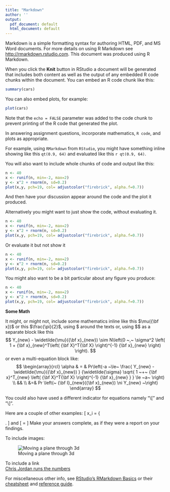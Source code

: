 ```yaml
---
title: "Markdown"
author: ''
output:
  pdf_document: default
  html_document: default
---
```



Markdown is a simple formatting syntax for authoring HTML, PDF, and MS Word documents. For more details on using R Markdown see <http://rmarkdown.rstudio.com>. This document was produced using R Markdown.

When you click the **Knit** button in RStudio a document will be generated that includes both content as well as the output of any embedded R code chunks within the document. You can embed an R code chunk like this:

```r
summary(cars)
```

You can also embed plots, for example:

```r
plot(cars)
```

Note that the `echo = FALSE` parameter was added to the code chunk to prevent printing of the R code that generated the plot.

In answering assignment questions,  incorporate mathematics, `R code`, and plots as appropriate.  

For example, using `RMarkdown` from `RStudio`, you might have something inline showing like this `qt(0.9, 64)` and evaluated like this `r qt(0.9, 64)`.  

You will also want to include whole chunks of code and output like this:

```r
n <- 40
x <- runif(n, min=-2, max=2)
y <- x^2 + rnorm(n, sd=0.2)
plot(x,y, pch=19, col= adjustcolor("firebrick", alpha.f=0.7))
```

And then have your discussion appear around the code and the plot it produced.  

Alternatively you might want to just show the code, without evaluating it.

```r
n <- 40
x <- runif(n, min=-2, max=2)
y <- x^2 + rnorm(n, sd=0.2)
plot(x,y, pch=19, col= adjustcolor("firebrick", alpha.f=0.7))
```

Or evaluate it but not show it

```r
n <- 40
x <- runif(n, min=-2, max=2)
y <- x^2 + rnorm(n, sd=0.2)
plot(x,y, pch=19, col= adjustcolor("firebrick", alpha.f=0.7))
```

You might also want to be a bit particular about any figure you produce:
```r
n <- 40
x <- runif(n, min=-2, max=2)
y <- x^2 + rnorm(n, sd=0.2)
plot(x,y, pch=19, col= adjustcolor("firebrick", alpha.f=0.7))
```


**Some Math**

It might, or might not, include some mathematics inline like this $\mu({\bf x})$ or this $\frac{\pi}{2}$, using \$ around the texts or, using \$\$ as a separate block like this
$$
Y_{new} - \widetilde{\mu}({\bf x}_{new}) \sim N\left(0 ~,~ \sigma^2 \left( 1 + {\bf x}_{new}^T\left( {\bf X}^T{\bf X} \right)^{-1}
                      {\bf x}_{new} \right) \right).
$$
or even a multi-equation block like:
$$
\begin{array}{rcl}
\alpha & = & Pr\left(-a ~\le~ 
\frac{ Y_{new} - \widetilde{\mu}({\bf x}_{new}) 
              }
     {\widetilde{\sigma} \sqrt{ 1 ~+~
      {\bf x}^T_{new}
             \left( {\bf X}^T{\bf X} \right)^{-1}
             {\bf x}_{new}
             }
     }
     \le ~a~ \right) \\
&& \\
&=& Pr \left(~ {\bf I}_{new}({\bf x}_{new})
            \ni Y_{new} 
        ~\right)
\end{array}
$$

You could also have used a different indicator for equations namely "\\[" and "\\]".

Here are a couple of other examples:
\[
x_i = 
\left\{  \begin{array}{lcl}
          1  & ~~~~~~ & \text{if } i \text{  is odd} \\
          &&\\
          0 & & \text{otherwise.}
          \end{array}
\right.
\]
and
\[
\mathbf{X} = 
\left[ \begin{array}{cc}
a & b \\
&\\
c&d \\
&\\
3 & e 
\end{array}
\right]
\]
Make your answers complete, as if they were a report on your findings.

To include images:

![Moving a plane through 3d](figure.png)

To include a link  
\color{blue}
[Chris Jordan runs the numbers](http://www.chrisjordan.com/gallery/rtn2/#tuna) 
\color{black}

For miscellaneous other info, see 
\color{blue}
[RStudio's RMarkdown Basics](http://rmarkdown.rstudio.com/authoring_basics.html)
\color{black}
or their 
\color{blue}
[cheatsheet](https://www.rstudio.com/wp-content/uploads/2015/02/rmarkdown-cheatsheet.pdf)
\color{black}
and 
\color{blue}
[reference guide](https://www.rstudio.com/wp-content/uploads/2015/03/rmarkdown-reference.pdf)\color{black}.




